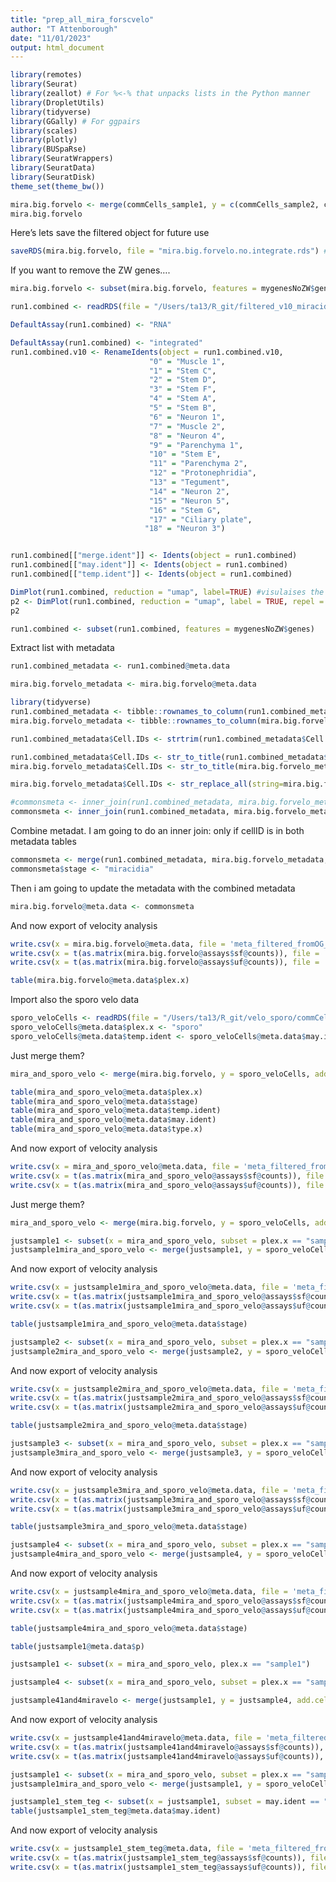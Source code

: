 ```yaml
---
title: "prep_all_mira_forscvelo"
author: "T Attenborough"
date: "11/01/2023"
output: html_document
---
```



```r
library(remotes)
library(Seurat)
library(zeallot) # For %<-% that unpacks lists in the Python manner
library(DropletUtils)
library(tidyverse)
library(GGally) # For ggpairs
library(scales)
library(plotly)
library(BUSpaRse)
library(SeuratWrappers)
library(SeuratData)
library(SeuratDisk)
theme_set(theme_bw())
```

```r
mira.big.forvelo <- merge(commCells_sample1, y = c(commCells_sample2, commCells_sample3, commCells_sample4), add.cell.ids = c("Sample 1", "Sample 2", "Sample 3", "Sample 4"), project = "run1.combined")
mira.big.forvelo
```

Here's lets save the filtered object for future use
```r
saveRDS(mira.big.forvelo, file = "mira.big.forvelo.no.integrate.rds") #saves this version of the dataset
```

If you want to remove the ZW genes....
```r
mira.big.forvelo <- subset(mira.big.forvelo, features = mygenesNoZW$genes)

```

```r
run1.combined <- readRDS(file = "/Users/ta13/R_git/filtered_v10_miracidia/run1.combined.v10_integrated_55.rds")

DefaultAssay(run1.combined) <- "RNA"
```

```r
DefaultAssay(run1.combined) <- "integrated"
run1.combined.v10 <- RenameIdents(object = run1.combined.v10, 
                               "0" = "Muscle 1",
                               "1" = "Stem C",
                               "2" = "Stem D",
                               "3" = "Stem F",
                               "4" = "Stem A",
                               "5" = "Stem B",
                               "6" = "Neuron 1",
                               "7" = "Muscle 2",
                               "8" = "Neuron 4",
                               "9" = "Parenchyma 1",
                               "10" = "Stem E",
                               "11" = "Parenchyma 2",
                               "12" = "Protonephridia",
                               "13" = "Tegument",
                               "14" = "Neuron 2",
                               "15" = "Neuron 5",
                               "16" = "Stem G",
                               "17" = "Ciliary plate", 
                              "18" = "Neuron 3")


run1.combined[["merge.ident"]] <- Idents(object = run1.combined)
run1.combined[["may.ident"]] <- Idents(object = run1.combined)
run1.combined[["temp.ident"]] <- Idents(object = run1.combined)

DimPlot(run1.combined, reduction = "umap", label=TRUE) #visulaises the UMAP
p2 <- DimPlot(run1.combined, reduction = "umap", label = TRUE, repel = TRUE)
p2
```

```r
run1.combined <- subset(run1.combined, features = mygenesNoZW$genes)
```

Extract list with metadata
```r
run1.combined_metadata <- run1.combined@meta.data

mira.big.forvelo_metadata <- mira.big.forvelo@meta.data
```

```r
library(tidyverse)
run1.combined_metadata <- tibble::rownames_to_column(run1.combined_metadata, "Cell.IDs")
mira.big.forvelo_metadata <- tibble::rownames_to_column(mira.big.forvelo_metadata, "Cell.IDs")

run1.combined_metadata$Cell.IDs <- strtrim(run1.combined_metadata$Cell.IDs, 24)

run1.combined_metadata$Cell.IDs <- str_to_title(run1.combined_metadata$Cell.IDs)
mira.big.forvelo_metadata$Cell.IDs <- str_to_title(mira.big.forvelo_metadata$Cell.IDs)

mira.big.forvelo_metadata$Cell.IDs <- str_replace_all(string=mira.big.forvelo_metadata$Cell.IDs, pattern=" ", repl="")
```

```r
#commonsmeta <- inner_join(run1.combined_metadata, mira.big.forvelo_metadata)
commonsmeta <- inner_join(run1.combined_metadata, mira.big.forvelo_metadata, by = "Cell.IDs")
```


Combine metadat. I am going to do an inner join: only if cellID is in both metadata tables
```r
commonsmeta <- merge(run1.combined_metadata, mira.big.forvelo_metadata, by = "Cell.IDs")
commonsmeta$stage <- "miracidia"
```

Then i am going to update the metadata with the combined metadata
```r
mira.big.forvelo@meta.data <- commonsmeta
```


And now export of velocity analysis
```r
write.csv(x = mira.big.forvelo@meta.data, file = 'meta_filtered_fromOG_mira_big_forvelo_v10_newlbls.csv')
write.csv(x = t(as.matrix(mira.big.forvelo@assays$sf@counts)), file = 'spliced_raw_filtered_fromOG_mira_big_forvelo_v10.csv')
write.csv(x = t(as.matrix(mira.big.forvelo@assays$uf@counts)), file = 'unspliced_raw_filtered_fromOG_mira_big_forvelo_v10.csv')
```


```r
table(mira.big.forvelo@meta.data$plex.x)
```

Import also the sporo velo data
```r
sporo_veloCells <- readRDS(file = "/Users/ta13/R_git/velo_sporo/commCells_sporocysts.rds")
sporo_veloCells@meta.data$plex.x <- "sporo"
sporo_veloCells@meta.data$temp.ident <- sporo_veloCells@meta.data$may.ident
```

Just merge them?
```r
mira_and_sporo_velo <- merge(mira.big.forvelo, y = sporo_veloCells, add.cell.ids = c("mira_velo", "sporo_velo"), project = "mira_sporo")
```

```r
table(mira_and_sporo_velo@meta.data$plex.x)
table(mira_and_sporo_velo@meta.data$stage)
table(mira_and_sporo_velo@meta.data$temp.ident)
table(mira_and_sporo_velo@meta.data$may.ident)
table(mira_and_sporo_velo@meta.data$type.x)

```

And now export of velocity analysis
```r
write.csv(x = mira_and_sporo_velo@meta.data, file = 'meta_filtered_fromOG_mira_and_sporo.csv')
write.csv(x = t(as.matrix(mira_and_sporo_velo@assays$sf@counts)), file = 'spliced_raw_filtered_fromOG_mira_and_sporo.csv')
write.csv(x = t(as.matrix(mira_and_sporo_velo@assays$uf@counts)), file = 'unspliced_raw_filtered_fromOG_mira_and_sporo.csv')
```

Just merge them?
```r
mira_and_sporo_velo <- merge(mira.big.forvelo, y = sporo_veloCells, add.cell.ids = c("mira_velo", "sporo_velo"), project = "mira_sporo")

```


```r
justsample1 <- subset(x = mira_and_sporo_velo, subset = plex.x == "sample1")
justsample1mira_and_sporo_velo <- merge(justsample1, y = sporo_veloCells, add.cell.ids = c("mirasample1_velo", "sporo_velo"), project = "mirasample1_sporo")

```

And now export of velocity analysis
```r
write.csv(x = justsample1mira_and_sporo_velo@meta.data, file = 'meta_filtered_fromOG_justsample1mira_and_sporo_velo.csv')
write.csv(x = t(as.matrix(justsample1mira_and_sporo_velo@assays$sf@counts)), file = 'spliced_raw_filtered_fromOG_justsample1mira_and_sporo_velo.csv')
write.csv(x = t(as.matrix(justsample1mira_and_sporo_velo@assays$uf@counts)), file = 'unspliced_raw_filtered_fromOG_justsample1mira_and_sporo_velo.csv')
```

```r
table(justsample1mira_and_sporo_velo@meta.data$stage)
```

```r
justsample2 <- subset(x = mira_and_sporo_velo, subset = plex.x == "sample2")
justsample2mira_and_sporo_velo <- merge(justsample2, y = sporo_veloCells, add.cell.ids = c("mirasample2_velo", "sporo_velo"), project = "mirasample2_sporo")

```

And now export of velocity analysis
```r
write.csv(x = justsample2mira_and_sporo_velo@meta.data, file = 'meta_filtered_fromOG_justsample2mira_and_sporo_velo.csv')
write.csv(x = t(as.matrix(justsample2mira_and_sporo_velo@assays$sf@counts)), file = 'spliced_raw_filtered_fromOG_justsample2mira_and_sporo_velo.csv')
write.csv(x = t(as.matrix(justsample2mira_and_sporo_velo@assays$uf@counts)), file = 'unspliced_raw_filtered_fromOG_justsample2mira_and_sporo_velo.csv')
```

```r
table(justsample2mira_and_sporo_velo@meta.data$stage)
```

```r
justsample3 <- subset(x = mira_and_sporo_velo, subset = plex.x == "sample3")
justsample3mira_and_sporo_velo <- merge(justsample3, y = sporo_veloCells, add.cell.ids = c("mirasample3_velo", "sporo_velo"), project = "mirasample3_sporo")

```

And now export of velocity analysis
```r
write.csv(x = justsample3mira_and_sporo_velo@meta.data, file = 'meta_filtered_fromOG_justsample3mira_and_sporo_velo.csv')
write.csv(x = t(as.matrix(justsample3mira_and_sporo_velo@assays$sf@counts)), file = 'spliced_raw_filtered_fromOG_justsample3mira_and_sporo_velo.csv')
write.csv(x = t(as.matrix(justsample3mira_and_sporo_velo@assays$uf@counts)), file = 'unspliced_raw_filtered_fromOG_justsample3mira_and_sporo_velo.csv')
```

```r
table(justsample3mira_and_sporo_velo@meta.data$stage)
```


```r
justsample4 <- subset(x = mira_and_sporo_velo, subset = plex.x == "sample4")
justsample4mira_and_sporo_velo <- merge(justsample4, y = sporo_veloCells, add.cell.ids = c("mirasample4_velo", "sporo_velo"), project = "mirasample4_sporo")

```

And now export of velocity analysis
```r
write.csv(x = justsample4mira_and_sporo_velo@meta.data, file = 'meta_filtered_fromOG_justsample4mira_and_sporo_velo.csv')
write.csv(x = t(as.matrix(justsample4mira_and_sporo_velo@assays$sf@counts)), file = 'spliced_raw_filtered_fromOG_justsample4mira_and_sporo_velo.csv')
write.csv(x = t(as.matrix(justsample4mira_and_sporo_velo@assays$uf@counts)), file = 'unspliced_raw_filtered_fromOG_justsample4mira_and_sporo_velo.csv')
```

```r
table(justsample4mira_and_sporo_velo@meta.data$stage)
```

```r
table(justsample1@meta.data$p)
```

```r
justsample1 <- subset(x = mira_and_sporo_velo, plex.x == "sample1")

justsample4 <- subset(x = mira_and_sporo_velo, subset = plex.x == "sample4")

justsample41and4miravelo <- merge(justsample1, y = justsample4, add.cell.ids = c("mirasample1_velo", "mirasample4_velo"), project = "mirasample1and4")
```

And now export of velocity analysis
```r
write.csv(x = justsample41and4miravelo@meta.data, file = 'meta_filtered_fromOG_mirasample1and4_velo.csv')
write.csv(x = t(as.matrix(justsample41and4miravelo@assays$sf@counts)), file = 'spliced_raw_filtered_fromOG_mirasample1and4.csv')
write.csv(x = t(as.matrix(justsample41and4miravelo@assays$uf@counts)), file = 'unspliced_raw_filtered_fromOG_mirasample1and4.csv')
```

```r
justsample1 <- subset(x = mira_and_sporo_velo, subset = plex.x == "sample1")
justsample1mira_and_sporo_velo <- merge(justsample1, y = sporo_veloCells, add.cell.ids = c("mirasample1_velo", "sporo_velo"), project = "mirasample1_sporo")
```

```r
justsample1_stem_teg <- subset(x = justsample1, subset = may.ident == "Stem A" | may.ident == "Stem B"| may.ident == "Stem C"| may.ident == "Stem D"| may.ident == "Stem E"| may.ident == "Stem F"| may.ident == "Stem G"| may.ident == "Stem/germinal"| may.ident == "Tegument"| may.ident == "Tegument 1"| may.ident == "Tegument 2")
table(justsample1_stem_teg@meta.data$may.ident)
```

And now export of velocity analysis
```r
write.csv(x = justsample1_stem_teg@meta.data, file = 'meta_filtered_fromOG_justsample1mira_and_sporo_stem_teg_velo_newlbls.csv')
write.csv(x = t(as.matrix(justsample1_stem_teg@assays$sf@counts)), file = 'spliced_raw_filtered_fromOG_justsample1mira_and_sporo_stem_teg_velo_newlbls.csv')
write.csv(x = t(as.matrix(justsample1_stem_teg@assays$uf@counts)), file = 'unspliced_raw_filtered_fromOG_justsample1mira_and_sporo_stem_teg_velo_newlbls.csv')
```